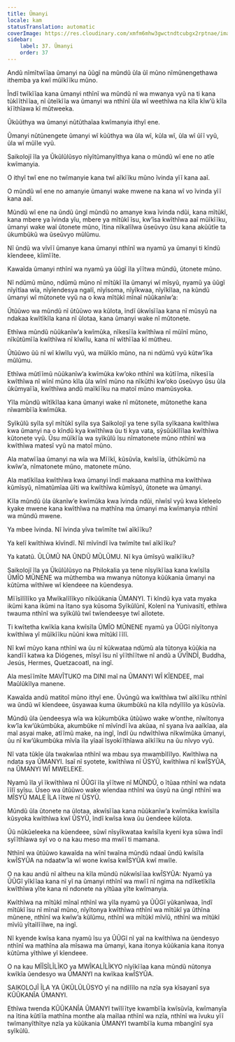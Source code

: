 ```yaml
---
title: Ũmanyi
locale: kam
statusTranslation: automatic
coverImage: https://res.cloudinary.com/xmfm6mhw3gwctndtcubgx2rptnae/image/upload/v1740337243/small_cover_educacion_fundamental_a051170f1c.webp
sidebar:
    label: 37. Ũmanyi
    order: 37
---
```

Andũ nĩmĩtwĩĩaa ũmanyi na ũũgĩ na mũndũ ũla ũĩ mũno nĩmũnengethawa ithemba ya kwĩ mũĩkĩĩku mũno.

Ĩndĩ twĩkĩĩaa kana ũmanyi nthĩnĩ wa mũndũ nĩ wa mwanya vyũ na ti kana tũkĩĩthĩĩaa, nĩ ũteĩkĩĩa wa ũmanyi wa nthĩnĩ ũla wĩ weethĩwa na kĩla kĩw’ũ kĩla kĩĩthĩawa kĩ mũtweeka.

Ũkũũthya wa ũmanyi nũtũthaĩaa kwĩmanyia ithyĩ ene.

Ũmanyi nũtũnengete ũmanyi wĩ kũũthya wa ũla wĩ, kũla wĩ, ũla wĩ ũĩĩ vyũ, ũla wĩ mũĩle vyũ.

Saikolojĩ ĩla ya Ũkũlũlũsyo nĩyĩtũmanyĩthya kana o mũndũ wĩ ene no atĩe kwĩmanyia.

O ithyĩ twĩ ene no twĩmanyie kana twĩ aĩkĩĩku mũno ĩvinda yĩĩ kana aaĩ.

O mũndũ wĩ ene no amanyie ũmanyi wake mwene na kana wĩ vo ĩvinda yĩĩ kana aaĩ.

Mũndũ wĩ ene na ũndũ ũngĩ mũndũ no amanye kwa ĩvinda ndũi, kana mĩtũkĩ, kana mbere ya ĩvinda yĩu, mbere ya mĩtũkĩ ĩsu, kw’ĩsa kwĩthĩwa aaĩ mũĩkĩĩku, ũmanyi wake waĩ ũtonete mũno, ĩtina nĩkalĩlwa ũseũvyo ũsu kana akũũtĩe ta ũkumbũkũ wa ũseũvyo mũlũmu.

Nĩ ũndũ wa vĩvĩĩ ũmanye kana ũmanyi nthĩnĩ wa nyamũ ya ũmanyi ti kĩndũ kĩendeee, kĩimĩĩte.

Kawaĩda ũmanyi nthĩnĩ wa nyamũ ya ũũgĩ ĩla yĩĩtwa mũndũ, ũtonete mũno.

Nĩ ndũmũ mũno, ndũmũ mũno nĩ mĩtũkĩ ĩla ũmanyi wĩ mĩsyũ, nyamũ ya ũũgĩ nĩyĩtĩaa wĩa, nĩyĩendesya ngalĩ, nĩyĩsoma, nĩyĩkwaa, nĩyĩkĩlaa, na kũndũ ũmanyi wĩ mũtonete vyũ na o kwa mĩtũkĩ mĩnaĩ nũũkanĩw’a:

Ũtũũwo wa mũndũ nĩ ũtũũwo wa kũlota, ĩndĩ ũkwĩsĩĩaa kana nĩ mũsyũ na ndakaa kwĩtĩkĩla kana nĩ ũlotaa, kana ũmanyi wake nĩ mũtonete.

Ethĩwa mũndũ nũũkanĩw’a kwĩmũka, nĩkesĩĩa kwĩthĩwa nĩ mũĩnĩ mũno, nĩkũtũmĩĩa kwĩthĩwa nĩ kĩwĩlu, kana nĩ wĩthĩĩaa kĩ mũtheu.

Ũtũũwo ũũ nĩ wĩ kĩwĩlu vyũ, wa mũĩkĩo mũno, na ni ndũmũ vyũ kũtw’ĩka mũlũmu.

Ethĩwa mũtĩĩmũ nũũkanĩw’a kwĩmũka kw’oko nthĩnĩ wa kũtĩĩma, nĩkesĩĩa kwĩthĩwa nĩ wĩnĩ mũno kĩla ũla wĩnĩ mũno na nĩkũthi kw’oko ũseũvyo ũsu ũla ũkũmyaĩĩa, kwĩthĩwa andũ maĩkĩĩku na matoĩ mũno mamũsyoka.

Yĩla mũndũ wĩtĩkĩlaa kana ũmanyi wake nĩ mũtonete, mũtonethe kana nĩwambĩĩa kwĩmũka.

Syĩkũlũ syĩla syĩ mĩtũkĩ syĩla sya Saikolojĩ ya tene syĩla syĩkaana kwĩthĩwa kwa ũmanyi na o kĩndũ kya kwĩthĩwa ũu ti kya vata, sỹsũũkĩlĩlaa kwĩthĩwa kũtonete vyũ. Ũsu mũĩkĩĩa wa syĩkũlũ ĩsu nĩmatonete mũno nthĩnĩ wa kwĩthĩwa matesĩ vyũ na matoĩ mũno.

Ala matwĩĩaa ũmanyi na wĩa wa Mĩĩkĩ, kũsũvĩa, kwĩsĩĩa, ũthũkũmũ na kwĩw’a, nĩmatonete mũno, matonete mũno.

Ala matĩkĩlaa kwĩthĩwa kwa ũmanyi ĩndĩ makaana mathĩna ma kwĩthĩwa kũmĩsyũ, nĩmatũmĩaa ũĩti wa kwĩthĩwa kũmĩsyũ, ũtonete wa ũmanyi.

Kĩla mũndũ ũla ũkanĩw’e kwĩmũka kwa ĩvinda ndũi, nĩwĩsĩ vyũ kwa kĩeleelo kyake mwene kana kwĩthĩwa na mathĩna ma ũmanyi ma kwĩmanyia nthĩnĩ wa mũndũ mwene.

Ya mbee ĩvinda. Nĩ ĩvinda yĩva twĩmĩte twĩ aĩkĩĩku?

Ya kelĩ kwĩthĩwa kĩvĩndĩ. Nĩ mĩvĩndĩ ĩva twĩmĩte twĩ aĩkĩĩku?

Ya katatũ. ŨLŨMŨ NA ŨNDŨ MŨLŨMU. Nĩ kya ũmĩsyũ waĩkĩĩku?

Saikolojĩ ĩla ya Ũkũlũlũsyo na Philokalia ya tene nĩsyĩkĩĩaa kana kwĩsĩla ŨMĨO MŨNENE wa mũthemba wa mwanya nũtonya kũũkania ũmanyi na kũtũma wĩthĩwe wĩ kĩendeee na kũendesya.

Mĩĩsĩlĩlĩko ya Mwĩkalĩlĩkyo nĩkũũkania ŨMANYI. Ti kĩndũ kya vata myaka ikũmi kana ikũmi na ĩtano sya kũsoma Syĩkũlũnĩ, Kolenĩ na Yunivasĩtĩ, ethĩwa twauma nthĩnĩ wa syĩkũlũ twĩ twĩendeesye twĩ aĩlotete.

Ti kwĩtetha kwĩkĩa kana kwĩsĩla ŨMĨO MŨNENE nyamũ ya ŨŨGĩ nĩyĩtonya kwĩthĩwa yĩ mũĩkĩĩku nũũni kwa mĩtũkĩ ĩĩlĩ.

Nĩ kwĩ mũyo kana nthĩnĩ wa ũu nĩ kũkwataa ndũmũ ala tũtonya kũũkia na kandĩĩ katwa ka Diógenes, mĩsyĩ ĩsu nĩ yĩĩthĩĩtwe nĩ andũ a ŨVĨNDĨ, Buddha, Jesús, Hermes, Quetzacoatl, na ingĩ.

Ala mesĩĩmĩte MAVĨTUKO ma DINI maĩ na ŨMANYI WĨ KĨENDEE, maĩ Maũlũkĩlya manene.

Kawaĩda andũ matitoĩ mũno ithyĩ ene. Ũvũngũ wa kwĩthĩwa twĩ aĩkĩĩku nthĩnĩ wa ũndũ wĩ kĩendeee, ũsyawaa kuma ũkumbũkũ na kĩla ndyĩlĩlo ya kũsũvĩa.

Mũndũ ũla ũendeesya wĩa wa kũkumbũka ũtũũwo wake w’onthe, nĩwĩtonya kw’ĩa kw’ũkũmbũka, akumbũke nĩ mĩvĩndĩ ĩva akũaa, nĩ syana ĩva aaĩkĩaa, ala maĩ asyai make, atĩĩmũ make, na ingĩ, ĩndĩ ũu ndwĩthĩwa nĩkwĩmũka ũmanyi, ũu nĩ kw’ũkumbũka mĩvĩa ĩla yĩaaĩ ĩsyokĩĩthĩawa aĩkĩĩku na ũu nĩvyo vyũ.

Nĩ vata tũkĩe ũla twakwĩaa nthĩnĩ wa mbau sya mwambĩlĩlyo. Kwĩthĩwa na ndata sya ŨMANYI. Isaĩ nĩ syotete, kwĩthĩwa nĩ ŨSYŨ, kwĩthĩwa nĩ kwĨSYŨA, na ŨMANYI WĨ MWELEKE.

Nyamũ ĩla yĩ ĩkwĩthĩwa nĩ ŨŨGĩ ĩla yĩĩtwe nĩ MŨNDŨ, o ĩtũaa nthĩnĩ wa ndata ĩĩlĩ syĩsu. Ũseo wa ũtũũwo wake wĩendaa nthĩnĩ wa ũsyũ na ũngĩ nthĩnĩ wa MĨSYŨ MALE ĨLA ĩĩtwe nĩ ŨSYŨ.

Mũndũ ũla ũtonete na ũlotaa, akwĩsĩĩaa kana nũũkanĩw’a kwĩmũka kwĩsĩla kũsyoka kwĩthĩwa kwĩ ŨSYŨ, ĩndĩ kwĩsa kwa ũu ũendeee kũlota.

Ũũ nũkũeleeka na kũendeee, sũwĩ nĩsyĩkwataa kwĩsĩla kyeni kya sũwa ĩndĩ syĩĩthĩawa syĩ vo o na kau meso ma mwĩĩ ti mamana.

Nthĩnĩ wa ũtũũwo kawaĩda na wĩnĩ twaĩna mũndũ ndaaĩ ũndũ kwĩsĩla kwĨSYŨA na ndaatw’ĩa wĩ wone kwĩsa kwĨSYŨA kwĩ mwĩle.

O na kau andũ nĩ aĩtheu na kĩla mũndũ nũkwĩsĩĩaa kwĨSYŨA: Nyamũ ya ŨŨGĩ yĩkĩĩaa kana nĩ yĩ na ũmanyi nthĩnĩ wa mwĩĩ nĩ ngima na ndĩketĩkĩla kwĩthĩwa yĩte kana nĩ ndonete na yĩtũaa yĩte kwĩmanyia.

Kwĩthĩwa na mĩtũkĩ mĩnaĩ nthĩnĩ wa yĩla nyamũ ya ŨŨGĩ yũkanĩwaa, ĩndĩ mĩtũkĩ ĩsu nĩ mĩnaĩ mũno, nĩyĩtonya kwĩthĩwa nthĩnĩ wa mĩtũkĩ ya ũthĩna mũnene, nthĩnĩ wa kwĩw’a kũlũmu, nthĩnĩ wa mĩtũkĩ mĩvĩũ, nthĩnĩ wa mĩtũkĩ mĩvĩũ yĩtaĩlĩĩlwe, na ingĩ.

Nĩ kyende kwĩsa kana nyamũ ĩsu ya ŨŨGĩ nĩ yaĩ na kwĩthĩwa na ũendesyo nthĩnĩ wa mathĩna ala mĩsawa ma ũmanyi, kana itonya kũũkania kana itonya kũtũma yĩthĩwe yĩ kĩendeee.

O na kau MĨĨSĨLĨLĨKO ya MWĨKALĨLĨKYO nĩyĩkĩĩaa kana mũndũ nũtonya kwĩkĩa ũendesyo wa ŨMANYI na kwĩkaa kwĨSYŨA.

SAIKOLOJĨ ĨLA YA ŨKŨLŨLŨSYO yĩ na ndĩlĩlo na nzĩa sya kĩsayanĩ sya KŨŨKANĨA ŨMANYI.

Ethĩwa twenda KŨŨKANĨA ŨMANYI twĩlĩĩtye kwambĩĩa kwĩsũvĩa, kwĩmanyĩa na ĩtina kũtĩĩa mathĩna monthe ala maĩlaa nthĩnĩ wa nzĩa, nthĩnĩ wa ĩvuku yĩĩ twĩmanyĩthĩtye nzĩa ya kũũkania ŨMANYI twambĩĩa kuma mbangĩnĩ sya syĩkũlũ.

